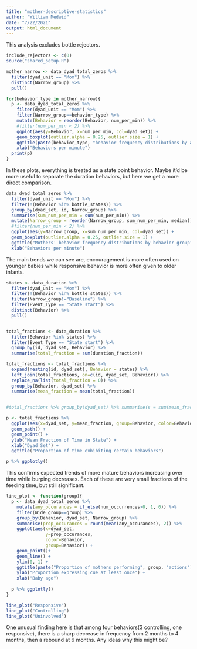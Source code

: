 ```yaml
---
title: "mother-descriptive-statistics"
author: "William Medwid"
date: "7/22/2021"
output: html_document
---
```


This analysis excludes bottle rejectors.

```r
include_rejectors <- c(0)
source("shared_setup.R")
```

```r
mother_narrow <- data_dyad_total_zeros %>% 
  filter(dyad_unit == "Mom") %>% 
  distinct(Narrow_group) %>% 
  pull()

for(behavior_type in mother_narrow){
  p <- data_dyad_total_zeros %>%
    filter(dyad_unit == "Mom") %>% 
    filter(Narrow_group==behavior_type) %>% 
    mutate(Behavior = reorder(Behavior, num_per_min)) %>% 
    #filter(num_per_min < 2) %>% 
    ggplot(aes(y=Behavior, x=num_per_min, col=dyad_set)) +
    geom_boxplot(outlier.alpha = 0.25, outlier.size = 1) +
    ggtitle(paste(behavior_type, "behavior frequency distributions by age")) + 
    xlab("Behaviors per minute")
  print(p)
}
```

In these plots, everything is treated as a state point behavior. Maybe it'd be more useful to separate the duration behaviors, but here we get a more direct comparison.

```r
data_dyad_total_zeros %>%
  filter(dyad_unit == "Mom") %>% 
  filter(!(Behavior %in% bottle_states)) %>% 
  group_by(dyad_set, id, Narrow_group) %>% 
  summarise(sum_num_per_min = sum(num_per_min)) %>% 
  mutate(Narrow_group = reorder(Narrow_group, sum_num_per_min, median)) %>% 
  #filter(num_per_min < 2) %>% 
  ggplot(aes(y=Narrow_group, x=sum_num_per_min, col=dyad_set)) +
  geom_boxplot(outlier.alpha = 0.25, outlier.size = 1) +
  ggtitle("Mothers' behavior frequency distributions by behavior group") + 
  xlab("Behaviors per minute")
```

The main trends we can see are, encouragement is more often used on younger babies while responsive behavior is more often given to older infants.

```r
states <- data_duration %>%
  filter(dyad_unit == "Mom") %>% 
  filter(!(Behavior %in% bottle_states)) %>% 
  filter(Narrow_group!="Baseline") %>%
  filter(Event_Type == "State start") %>% 
  distinct(Behavior) %>% 
  pull()


total_fractions <- data_duration %>%
  filter(Behavior %in% states) %>% 
  filter(Event_Type == "State start") %>%
  group_by(id, dyad_set, Behavior) %>% 
  summarise(total_fraction = sum(duration_fraction))

total_fractions <- total_fractions %>% 
  expand(nesting(id, dyad_set), Behavior = states) %>%
  left_join(total_fractions, on=c(id, dyad_set, Behavior)) %>%
  replace_na(list(total_fraction = 0)) %>% 
  group_by(Behavior, dyad_set) %>% 
  summarise(mean_fraction = mean(total_fraction))

  
#total_fractions %>% group_by(dyad_set) %>% summarise(s = sum(mean_fraction))

p <- total_fractions %>% 
  ggplot(aes(x=dyad_set, y=mean_fraction, group=Behavior, color=Behavior)) +
  geom_path() + 
  geom_point() +
  ylab("Mean Fraction of Time in State") +
  xlab("Dyad Set") +
  ggtitle("Proportion of time exhibiting certain behaviors")

p %>% ggplotly()
```

This confirms expected trends of more mature behaviors increasing over time while burping decreases. Each of these are very small fractions of the feeding time, but still significant.

```r
line_plot <- function(group){
  p <- data_dyad_total_zeros %>% 
    mutate(any_occurances = if_else(num_occurrences>0, 1, 0)) %>% 
    filter(Wide_group==group) %>% 
    group_by(Behavior, dyad_set, Narrow_group) %>% 
    summarise(prop_occurances = round(mean(any_occurances), 2)) %>% 
    ggplot(aes(x=dyad_set, 
               y=prop_occurances, 
               color=Behavior,
               group=Behavior)) +
    geom_point()+
    geom_line() +
    ylim(0, 1) +
    ggtitle(paste("Proportion of mothers performing", group, "actions")) +
    ylab("Proportion expressing cue at least once") +
    xlab("Baby age")
  
  p %>% ggplotly()
}

line_plot("Responsive")
line_plot("Controlling")
line_plot("Uninvolved")
```

One unusual finding here is that among four behaviors(3 controlling, one responsive), there is a sharp decrease in frequency from 2 months to 4 months, then a rebound at 6 months. Any ideas why this might be?